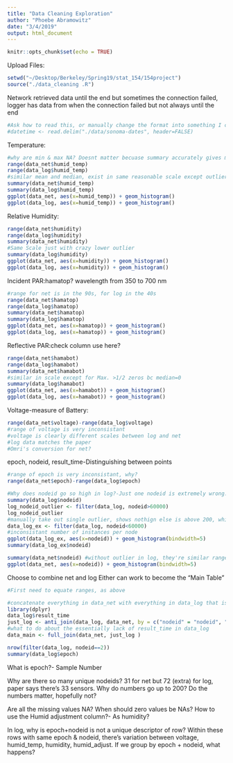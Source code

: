 ```yaml
---
title: "Data Cleaning Exploration"
author: "Phoebe Abramowitz"
date: "3/4/2019"
output: html_document
---
```


```r
knitr::opts_chunk$set(echo = TRUE)
```

Upload Files:
```r
setwd("~/Desktop/Berkeley/Spring19/stat_154/154project")
source("./data_cleaning .R")
```

Network retrieved data until the end but sometimes the connection failed, logger has data from when the connection failed but not always until the end

```r
#Ask how to read this, or manually change the format into something I can read with delim then cut 
#datetime <- read.delim("./data/sonoma-dates", header=FALSE)
```
Temperature:
```r
#why are min & max NA? Doesnt matter becuase summary accurately gives min and max
range(data_net$humid_temp)
range(data_log$humid_temp)
#similar mean and median, exist in same reasonable scale except outliers
summary(data_net$humid_temp)
summary(data_log$humid_temp)
ggplot(data_net, aes(x=humid_temp)) + geom_histogram()
ggplot(data_log, aes(x=humid_temp)) + geom_histogram()
```
Relative Humidity:
```r
range(data_net$humidity)
range(data_log$humidity)
summary(data_net$humidity)
#Same Scale just with crazy lower outlier
summary(data_log$humidity)
ggplot(data_net, aes(x=humidity)) + geom_histogram()
ggplot(data_log, aes(x=humidity)) + geom_histogram()
```
Incident PAR:hamatop? wavelength from 350 to 700 nm
```r
#range for net is in the 90s, for log in the 40s
range(data_net$hamatop)
range(data_log$hamatop)
summary(data_net$hamatop)
summary(data_log$hamatop)
ggplot(data_net, aes(x=hamatop)) + geom_histogram()
ggplot(data_log, aes(x=hamatop)) + geom_histogram()
```
Reflective PAR:check column use here?
```r
range(data_net$hamabot)
range(data_log$hamabot)
summary(data_net$hamabot)
#similar in scale except for Max. >1/2 zeros bc median=0
summary(data_log$hamabot)
ggplot(data_net, aes(x=hamabot)) + geom_histogram()
ggplot(data_log, aes(x=hamabot)) + geom_histogram()
```
Voltage-measure of Battery:
```r
range(data_net$voltage)-range(data_log$voltage)
#range of voltage is very inconsistant
#voltage is clearly different scales between log and net
#log data matches the paper
#Omri's conversion for net?
```
epoch, nodeid, result_time-Distinguishing between points
```r
#range of epoch is very inconsistant, why?
range(data_net$epoch)-range(data_log$epoch)

#Why does nodeid go so high in log?-Just one nodeid is extremely wrong. Look at that Data point
summary(data_log$nodeid)
log_nodeid_outlier <- filter(data_log, nodeid>60000)
log_nodeid_outlier
#manually take out single outlier, shows nothign else is above 200, which is correct
data_log_ex <- filter(data_log, nodeid<60000)
#inconsistant number of instances per node
ggplot(data_log_ex, aes(x=nodeid)) + geom_histogram(bindwidth=5)
summary(data_log_ex$nodeid)

summary(data_net$nodeid) #without outlier in log, they're similar ranges and scales
ggplot(data_net, aes(x=nodeid)) + geom_histogram(bindwidth=5)
```
Choose to combine net and log Either can work to become the "Main Table"
```r
#First need to equate ranges, as above

#concatenate everything in data_net with everything in data_log that isn't in data_net, defined by epoch and nodeid
library(dplyr)
data_log$result_time
just_log <- anti_join(data_log, data_net, by = c("nodeid" = "nodeid", "epoch" = "epoch"))
#what to do about the essentially lack of result_time in data_log
data_main <- full_join(data_net, just_log )
```
```r
nrow(filter(data_log, nodeid==2))
summary(data_log$epoch)
```

What is epoch?- Sample Number

Why are there so many unique nodeids? 31 for net but 72 (extra) for log, paper says there's 33 sensors. 
Why do numbers go up to 200? Do the numbers matter, hopefully not?

Are all the missing values NA? 
  When should zero values be NAs?
How to use the Humid adjustment column?- As humidity? 


In log, why is epoch+nodeid is not a unique descriptor of row? Within these rows with same epoch & nodeid, there's variation between voltage, humid_temp, humidity, humid_adjust. 
  If we group by epoch + nodeid, what happens?
